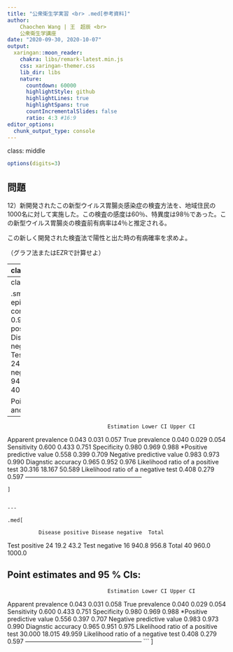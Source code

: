 ```yaml
---
title: "公衆衛生学実習 <br> .med[参考資料]"
author: 
    Chaochen Wang | 王　超辰 <br>
    公衆衛生学講座
date: "2020-09-30, 2020-10-07"
output:
  xaringan::moon_reader:
    chakra: libs/remark-latest.min.js
    css: xaringan-themer.css
    lib_dir: libs
    nature:
      countdown: 60000
      highlightStyle: github
      highlightLines: true
      highlightSpans: true
      countIncrementalSlides: false
      ratio: 4:3 #16:9
editor_options: 
  chunk_output_type: console
---
```


class: middle

<!-- # [資料リンク](https://github.com/winterwang/Epi2020/raw/master/EZRintro/intro.pdf) -->


```r
options(digits=3)
```



## 問題

12）新開発されたこの新型ウイルス胃腸炎感染症の検査方法を、地域住民の1000名に対して実施した。この検査の感度は60％、特異度は98％であった。この新型ウイルス胃腸炎の検査前有病率は4％と推定される。

この新しく開発された検査法で陽性と出た時の有病確率を求めよ。

（グラフ法またはEZRで計算せよ）

---
class: midde

## 回答


.small[
- $P(D) = 0.04; P(+ve | D) = 0.60;  P(-ve | \bar{D})=0.98$

$$
\begin{aligned}
P(D | +ve) & = \frac{P(+ve | D) P(D)}{P(D)P(+ve | D) +  [1 - P(D)][1 - P(-ve | \bar{D})] }\\
& = \frac{0.60 \times 0.04}{0.60 \times 0.04 + (1 - 0.04) \times (1 - 0.98) } \\
& = 55.6\% 
\end{aligned}
$$
```r
(0.60 * 0.04) / (0.60 * 0.04 + (1 - 0.04) * (1 - 0.98))
```

]

---
class: middle

.small[
```
epi.tests(.Table, conf.level = 0.95)
              Disease positive Disease negative Total
Test positive               24               19    43
Test negative               16              941   957
Total                       40              960  1000

 Point estimates and 95 % CIs:
---------------------------------------------------------
                                    Estimation Lower CI Upper CI
Apparent prevalence                      0.043    0.031    0.057
True prevalence                          0.040    0.029    0.054
Sensitivity                              0.600    0.433    0.751
Specificity                              0.980    0.969    0.988
*Positive predictive value                0.558    0.399    0.709
Negative predictive value                0.983    0.973    0.990
Diagnstic accuracy                       0.965    0.952    0.976
Likelihood ratio of a positive test     30.316   18.167   50.589
Likelihood ratio of a negative test      0.408    0.279    0.597
---------------------------------------------------------
```
]


---

.med[
```
              Disease positive Disease negative  Total
Test positive               24             19.2   43.2
Test negative               16            940.8  956.8
Total                       40            960.0 1000.0

 Point estimates and 95 % CIs:
---------------------------------------------------------
                                    Estimation Lower CI Upper CI
Apparent prevalence                      0.043    0.031    0.058
True prevalence                          0.040    0.029    0.054
Sensitivity                              0.600    0.433    0.751
Specificity                              0.980    0.969    0.988
*Positive predictive value                0.556    0.397    0.707
Negative predictive value                0.983    0.973    0.990
Diagnstic accuracy                       0.965    0.951    0.975
Likelihood ratio of a positive test     30.000   18.015   49.959
Likelihood ratio of a negative test      0.408    0.279    0.597
---------------------------------------------------------
```
]
